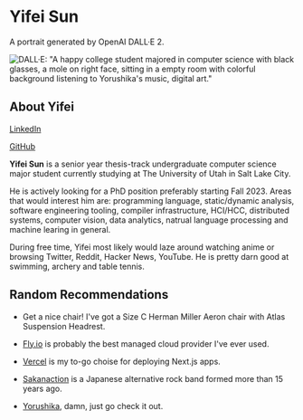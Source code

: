 
<Meta
  title="Homepage - Yifei Sun"
  description="Yifei Sun's homepage."
  image="/portrait.webp"
  keywords="Yifei Sun, computer science, research, personal site, portfolio"
  slug="/"
/>

# Yifei Sun

A portrait generated by OpenAI DALL·E 2.

![DALL·E: "A happy college student majored in computer science with black glasses, a mole on right face, sitting in a empty room with colorful background listening to Yorushika's music, digital art."](/portrait.webp)

## About Yifei

[LinkedIn](https://www.linkedin.com/in/yifei-s/)

[GitHub](https://github.com/yifei-s/)

**Yifei Sun** is a senior year thesis-track undergraduate computer science major student currently studying at The University of Utah in Salt Lake City.

He is actively looking for a PhD position preferably starting Fall 2023.
Areas that would interest him are: programming language, static/dynamic analysis, software engineering tooling, compiler infrastructure, HCI/HCC, distributed systems, computer vision, data analytics, natrual language processing and machine learing in general.

During free time, Yifei most likely would laze around watching anime or browsing Twitter, Reddit, Hacker News, YouTube. He is pretty darn good at swimming, archery and table tennis.

## Random Recommendations

- Get a nice chair! I've got a Size C Herman Miller Aeron chair with Atlas Suspension Headrest.

- [Fly.io](https://fly.io) is probably the best managed cloud provider I've ever used.

- [Vercel](https://vercel.com) is my to-go choise for deploying Next.js apps.

- [Sakanaction](https://sakanaction.jp) is a Japanese alternative rock band formed more than 15 years ago.

- [Yorushika](https://yorushika.com), damn, just go check it out.
